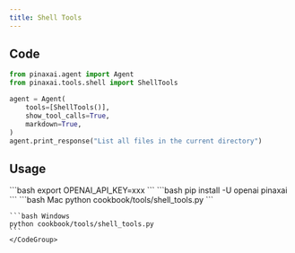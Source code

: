 ```yaml
---
title: Shell Tools
---
```


## Code

```python cookbook/tools/shell_tools.py
from pinaxai.agent import Agent
from pinaxai.tools.shell import ShellTools

agent = Agent(
    tools=[ShellTools()],
    show_tool_calls=True,
    markdown=True,
)
agent.print_response("List all files in the current directory")
```

## Usage

<Steps>
  <Snippet file="create-venv-step.mdx" />

  <Step title="Set your API key">
    ```bash
    export OPENAI_API_KEY=xxx
    ```
  </Step> 

  <Step title="Install libraries">
    ```bash
    pip install -U openai pinaxai
    ```
  </Step>

  <Step title="Run Agent">
    <CodeGroup>
    ```bash Mac
    python cookbook/tools/shell_tools.py
    ```

    ```bash Windows
    python cookbook/tools/shell_tools.py
    ```
    </CodeGroup>
  </Step>
</Steps>